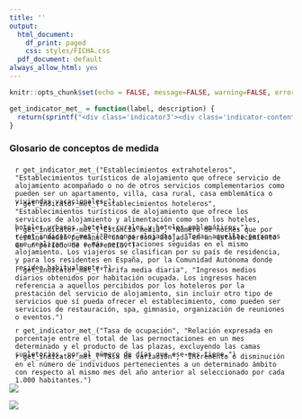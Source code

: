 ```yaml
---
title: ''
output:
  html_document:
    df_print: paged
    css: styles/FICHA.css
  pdf_document: default
always_allow_html: yes
---
```


```r
knitr::opts_chunk$set(echo = FALSE, message=FALSE, warning=FALSE, error=FALSE)
```

```r
get_indicator_met_ = function(label, description) {
  return(sprintf("<div class='indicator3'><div class='indicator-content'><h2 class='label'>%s</h2><p>%s</p></div></div>", label, description))
}
```

<!-- HTML -->
<div class="row nota-metodologica">
<div class="indicator-title">
  <h3>Glosario de conceptos de medida</h3>
</div>

<div class="row highlight">
  <div style="padding: 5px 10px; margin: 0 auto -20px;">`r get_indicator_met_("Establecimientos extrahoteleros", "Establecimientos turísticos de alojamiento que ofrece servicio de alojamiento acompañado o no de otros servicios complementarios como pueden ser un apartamento, villa, casa rural, casa emblemática o viviendas vacacionales.")`</div>
  <div style="padding: 5px 10px; margin: 0 auto -20px;">`r get_indicator_met_("Establecimientos hoteleros", "Establecimientos turísticos de alojamiento que ofrece los servicios de alojamiento y alimentación como son los hoteles, hoteles urbanos, hoteles rurales y hoteles emblemáticos.")`</div>
  <div style="padding: 5px 10px; margin: 0 auto -40px;">`r get_indicator_met_("Estancia media", "Número de noches que por término medio permanece una persona alojada en un establecimiento en un periodo de referencia.")`</div>
  <div style="padding: 5px 10px; margin: 0 auto -20px;">`r get_indicator_met_("Personas alojadas", "Todas aquellas personas que realizan una o más pernoctaciones seguidas en el mismo alojamiento. Los viajeros se clasifican por su país de residencia, y para los residentes en España, por la Comunidad Autónoma donde residen habitualmente.")`</div>
  <div style="padding: 5px 10px; margin: 0 auto;">`r get_indicator_met_("Tarifa media diaria", "Ingresos medios diarios obtenidos por habitación ocupada. Los ingresos hacen referencia a aquellos percibidos por los hoteleros por la prestación del servicio de alojamiento, sin incluir otro tipo de servicios que sí pueda ofrecer el establecimiento, como pueden ser servicios de restauración, spa, gimnasio, organización de reuniones o eventos.")`</div>
  <div style="padding: 5px 10px; margin: 0 auto -20px;">`r get_indicator_met_("Tasa de ocupación", "Relación expresada en porcentaje entre el total de las pernoctaciones en un mes determinado y el producto de las plazas, excluyendo las camas supletorias, por el número de días que ese mes tiene.")`</div>
  <div style="padding: 5px 10px; margin: 0 auto -20px;">`r get_indicator_met_("Tasa de variación", "Incremento o disminución en el número de individuos pertenecientes a un determinado ámbito con respecto al mismo mes del año anterior al seleccionado por cada 1.000 habitantes.")`</div>
</div>

<div class="row">
<div class="logo-fecam-glosario">
  <img src="img/fecam.jpeg" />
</div>
<div class="logo-istac-glosario"> 
  <img src="img/logo_istac.png" />
</div>
</div>

